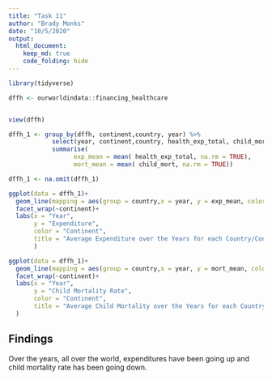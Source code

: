 ```yaml
---
title: "Task 11"
author: "Brady Monks"
date: "10/5/2020"
output: 
  html_document:
    keep_md: true
    code_folding: hide
---
```


```r

library(tidyverse)

dffh <- ourworldindata::financing_healthcare


view(dffh)

dffh_1 <- group_by(dffh, continent,country, year) %>%
            select(year, continent,country, health_exp_total, child_mort) %>%
            summarise( 
                  exp_mean = mean( health_exp_total, na.rm = TRUE),
                  mort_mean = mean( child_mort, na.rm = TRUE))

dffh_1 <- na.omit(dffh_1)

ggplot(data = dffh_1)+
  geom_line(mapping = aes(group = country,x = year, y = exp_mean, color = continent))+
  facet_wrap(~continent)+
  labs(x = "Year",
       y = "Expenditure",
       color = "Continent",
       title = "Average Expenditure over the Years for each Country/Continent"
       )

ggplot(data = dffh_1)+
  geom_line(mapping = aes(group = country,x = year, y = mort_mean, color = continent))+
  facet_wrap(~continent)+
  labs(x = "Year",
       y = "Child Mortality Rate",
       color = "Continent",
       title = "Average Child Mortality over the Years for each Country/Continent"
  )


```


## Findings

Over the years, all over the world, expenditures have been going up and child mortality rate has been going down.